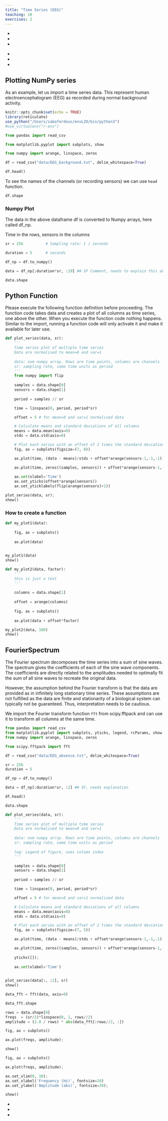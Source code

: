```yaml
---
title: "Time Series (EEG)"
teaching: 10
exercises: 2
---
```


:::::::::::::::::::::::::::::::::::::: questions 

- 
-
-

::::::::::::::::::::::::::::::::::::::::::::::::

::::::::::::::::::::::::::::::::::::: objectives

-
-
-
::::::::::::::::::::::::::::::::::::::::::::::::

## Plotting NumPy series

As an example, let us import a time series data. This represent human electroencephalogram (EEG) as recorded during normal background activity.

```r
knitr::opts_chunk$set(echo = TRUE)
library(reticulate)
use_python("/Users/sabaferdous/envL2D/bin/python3")
#use_virtualenv("r-env")
```

```python
from pandas import read_csv

from matplotlib.pyplot import subplots, show

from numpy import arange, linspace, zeros
```

```python
df = read_csv("data/EEG_background.txt", delim_whitespace=True) 

df.head()
```

To see the names of the channels (or recording sensors) we can use `head` function.

```python
df.shape
```

### Numpy Plot
The data in the above dataframe df is converted to Numpy arrays, here called df_np. 

Time in the rows, sensors in the columns
```python
sr = 256          # Sampling rate: 1 / seconds

duration = 5      # seconds

df_np = df.to_numpy()

data = df_np[:duration*sr, :19] ## SF Comment, needs to explain this above

data.shape
```

::::::::::::::::: discussion

## Python Function

Please execute the following function definition before proceeding. The function code takes data and creates a plot of all columns as time series, one above the other. When you execute the function code nothing happens. Similar to the import, running a function code will only activate it and make it available for later use.
```python
def plot_series(data, sr):
    '''
    Time series plot of multiple time series
    Data are normalised to mean=0 and var=1 
    
    data: nxm numpy array. Rows are time points, columns are channels
    sr: sampling rate, same time units as period
    '''
    from numpy import flip
    
    samples = data.shape[0]
    sensors = data.shape[1]
    
    period = samples // sr

    time = linspace(0, period, period*sr)

    offset = 5 # for mean=0 and var=1 normalised data

    # Calculate means and standard deviations of all columns
    means = data.mean(axis=0)
    stds = data.std(axis=0)

    # Plot each series with an offset of 2 times the standard deviations
    fig, ax = subplots(figsize=(7, 8))

    ax.plot(time, (data - means)/stds + offset*arange(sensors-1,-1,-1));

    ax.plot(time, zeros((samples, sensors)) + offset*arange(sensors-1,-1,-1),'--',color='gray');
    
    ax.set(xlabel='Time')
    ax.set_yticks(offset*arange(sensors))
    ax.set_yticklabels(flip(arange(sensors)+1))

```
:::::::::::::::::


```python
plot_series(data, sr);
show()
```

:::::::::::::::: discussion 
### How to create a function

```python
def my_plot1(data):
    
    fig, ax = subplots()
        
    ax.plot(data)
   
```

```python
my_plot1(data)
show()
```

```python
def my_plot2(data, factor):
    '''
    this is just a test
    '''
    
    columns = data.shape[1]
    
    offset = arange(columns)
    
    fig, ax = subplots()
        
    ax.plot(data + offset*factor)
```

```python
my_plot2(data, 100)
show()
```
::::::::::::::::

## FourierSpectrum
<p>
The Fourier spectrum decomposes the time series into a sum of sine waves. The spectrum gives the coefficients of each of the sine wave components. The coefficients are directly related to the amplitudes needed to optimally fit the sum of all sine waves to recreate the original data.
</p>
<p>
However, the assumption behind the Fourier transform is that the data are provided as in infinitely long stationary time series. These assumptions are not fulfilled as the data are finite and stationarity of a biological system can typically not be guaranteed. Thus, interpretation needs to be cautious.
</p>

We import the Fourier transform function `fft` from scipy.fftpack and can use it to transform all columns at the same time.

```python
from pandas import read_csv
from matplotlib.pyplot import subplots, yticks, legend, rcParams, show
from numpy import arange, linspace, zeros

from scipy.fftpack import fft
```

```python
df = read_csv("data/EEG_absence.txt", delim_whitespace=True) 

sr = 256
duration = 5

df_np = df.to_numpy()

data = df_np[:duration*sr, :2] ## SF, needs explanation

df.head()
```

```python
data.shape
```

```python
def plot_series(data, sr):
    '''
    Time series plot of multiple time series
    Data are normalised to mean=0 and var=1 
    
    data: nxm numpy array. Rows are time points, columns are channels
    sr: sampling rate, same time units as period
    
    leg: Legend of figure, uses column index
    '''

    samples = data.shape[0]
    sensors = data.shape[1]
    
    period = samples // sr

    time = linspace(0, period, period*sr)

    offset = 5 # for mean=0 and var=1 normalised data

    # Calculate means and standard deviations of all columns
    means = data.mean(axis=0)
    stds = data.std(axis=0)

    # Plot each series with an offset of 2 times the standard deviations
    fig, ax = subplots(figsize=(7, 5))

    ax.plot(time, (data - means)/stds + offset*arange(sensors-1,-1,-1));

    ax.plot(time, zeros((samples, sensors)) + offset*arange(sensors-1,-1,-1),'--',color='gray');
    
    yticks([]);
       
    ax.set(xlabel='Time')
    
```

```python
plot_series(data[:, :2], sr)
show()
```

```python
data_fft = fft(data, axis=0)

data_fft.shape

```

```python
rows = data.shape[0]
freqs  = (sr/2)*linspace(0, 1, rows//2)
amplitude = (2.0 / rows) * abs(data_fft[:rows//2, :])

fig, ax = subplots()

ax.plot(freqs, amplitude);

show()
```

```python
fig, ax = subplots()

ax.plot(freqs, amplitude);

ax.set_xlim(0, 10);
ax.set_xlabel('Frequency (Hz)', fontsize=20)
ax.set_ylabel('Amplitude (abs)', fontsize=20);

show()
```


:::::::::::::::::::::::::::::::::::::keypoints 

-
-
-

::::::::::::::::::::::::::::::::::::::::::::::::
[r-markdown]: https://rmarkdown.rstudio.com/
